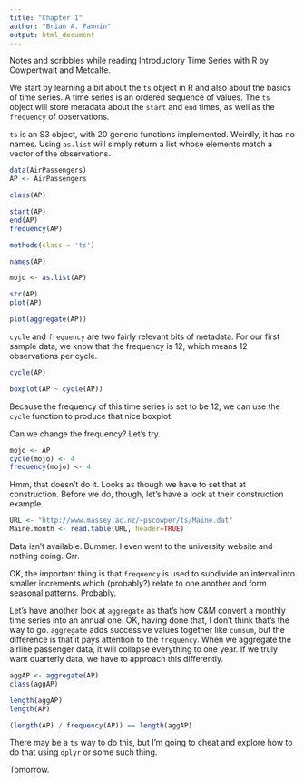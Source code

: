 ```yaml
---
title: "Chapter 1"
author: "Brian A. Fannin"
output: html_document
---
```


Notes and scribbles while reading Introductory Time Series with R by Cowpertwait and Metcalfe.

We start by learning a bit about the `ts` object in R and also about the basics of time series. A time series is an ordered sequence of values. The `ts` object will store metadata about the `start` and `end` times, as well as the `frequency` of observations.

`ts` is an S3 object, with 20 generic functions implemented. Weirdly, it has no names. Using `as.list` will simply return a list whose elements match a vector of the observations.

```r
data(AirPassengers)
AP <- AirPassengers

class(AP)

start(AP)
end(AP)
frequency(AP)

methods(class = 'ts')

names(AP)

mojo <- as.list(AP)

str(AP)
plot(AP)

plot(aggregate(AP))
```

`cycle` and `frequency` are two fairly relevant bits of metadata. For our first sample data, we know that the frequency is 12, which means 12 observations per cycle.

```r
cycle(AP)

boxplot(AP ~ cycle(AP))
```

Because the frequency of this time series is set to be 12, we can use the `cycle` function to produce that nice boxplot.

Can we change the frequency? Let's try.


```r
mojo <- AP
cycle(mojo) <- 4
frequency(mojo) <- 4
```

Hmm, that doesn't do it. Looks as though we have to set that at construction. Before we do, though, let's have a look at their construction example.

```r
URL <- "http://www.massey.ac.nz/~pscowper/ts/Maine.dat"
Maine.month <- read.table(URL, header=TRUE)
```

Data isn't available. Bummer. I even went to the university website and nothing doing. Grr.

OK, the important thing is that `frequency` is used to subdivide an interval into smaller increments which (probably?) relate to one another and form seasonal patterns. Probably.

Let's have another look at `aggregate` as that's how C&M convert a monthly time series into an annual one.
OK, having done that, I don't think that's the way to go. `aggregate` adds successive values together like `cumsum`, but the difference is that it pays attention to the `frequency`. When we aggregate the airline passenger data, it will collapse everything to one year. If we truly want quarterly data, we have to approach this differently.

```r
aggAP <- aggregate(AP)
class(aggAP)

length(aggAP)
length(AP)

(length(AP) / frequency(AP)) == length(aggAP)
```


There may be a `ts` way to do this, but I'm going to cheat and explore how to do that using `dplyr` or some such thing.

Tomorrow.